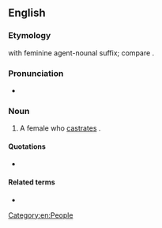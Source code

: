 ==English==

===Etymology===
{{suffix|en|castrate|rix}} with feminine agent-nounal suffix; compare {{m|en|castrator}}.

===Pronunciation===
* {{a|UK}} {{IPA|en|/kæsˈtɹeɪtɹɪks/}}

===Noun===
{{en-noun|castratrices}}

# {{lb|en|chiefly|used in|_|philosophy|or|psychoanalysis}} A female who [[castrate]]s {{qualifier|either literally or metaphorically}}.

====Quotations====
* {{seeCites}}

====Related terms====
* {{l|en|castrator}}

[[Category:en:People]]